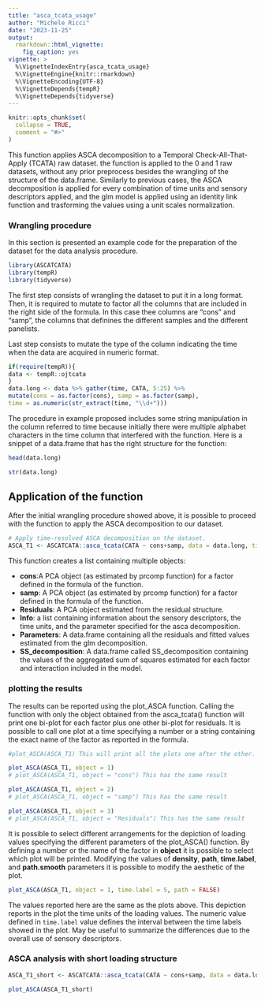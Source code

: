 ---
title: "asca_tcata_usage"
author: "Michele Ricci"
date: "2023-11-25"
output: 
  rmarkdown::html_vignette:
    fig_caption: yes
vignette: >
  %\VignetteIndexEntry{asca_tcata_usage}
  %\VignetteEngine{knitr::rmarkdown}
  %\VignetteEncoding{UTF-8}
  %\VignetteDepends{tempR}
  %\VignetteDepends{tidyverse}
---

```{r setup, include = FALSE}
knitr::opts_chunk$set(
  collapse = TRUE,
  comment = "#>"
)
```

This function applies ASCA decomposition to a Temporal Check-All-That-Apply (TCATA) raw dataset. the function is applied to the 0 and 1 raw datasets, without any prior preprocess besides the wrangling of the structure of the data.frame. 
Similarly to previous cases, the ASCA decomposition is applied for every combination of time units and sensory descriptors applied, and the glm model is applied using an identity link function and trasforming the values using a unit scales normalization.




### Wrangling procedure

In this section is presented an example code for the preparation of the dataset for the data analysis procedure.

```{r, message=F, warning=F}
library(ASCATCATA)
library(tempR)
library(tidyverse)
```

 The first step consists of wrangling the dataset to put it in a long format.
 Then, it is required to mutate to factor all the columns that are included in the right side of the formula. In this case thee columns are "cons" and "samp", the columns that definines the different samples and the different panelists. 
 
Last step consists to mutate the type of the column indicating the time when the data are acquired in numeric format.

```{r}
if(require(tempR)){
data <- tempR::ojtcata
}
data.long <- data %>% gather(time, CATA, 5:25) %>%
mutate(cons = as.factor(cons), samp = as.factor(samp),
time = as.numeric(str_extract(time, "\\d+")))

```


The procedure in example proposed includes some string manipulation in the column referred to time because initially there were multiple alphabet characters in the time column that interfered with the function. Here is a snippet of a data.frame that has the right structure for the function:

```{r}
head(data.long)

str(data.long)
```

## Application of the function

After the initial wrangling procedure showed above, it is possible to proceed with the function to apply the ASCA decomposition to our dataset.

```{r}
# Apply time-resolved ASCA decomposition on the dataset.
ASCA_T1 <- ASCATCATA::asca_tcata(CATA ~ cons+samp, data = data.long, timecol = "time", attributes = "attribute")

```


This function creates a list containing multiple objects:

* **cons**:A PCA object (as estimated by prcomp function) for a factor defined in the formula of the function.
* **samp**: A PCA object (as estimated by prcomp function) for a factor defined in the formula of the function.
* **Residuals**: A PCA object estimated from the residual structure.
* **Info**: a list containing information about the sensory descriptors, the time units, and the parameter specified for the asca decomposition.
* **Parameters**: A data.frame containing all the residuals and fitted values estimated from the glm decomposition.
* **SS_decomposition**: A data.frame called SS_decomposition containing the values of the aggregated sum of squares estimated for each factor and interaction included in the model.


### plotting the results

The results can be reported using the plot_ASCA function. Calling the function with only the object obtained from the asca_tcata() function will print one bi-plot for each factor plus one other bi-plot for residuals. It is possible to call one plot at a time specifying a number or a string containing the exact name of the factor as reported in the formula.



``` {r , fig.dim = c(8, 6)}
#plot_ASCA(ASCA_T1) This will print all the plots one after the other.

plot_ASCA(ASCA_T1, object = 1)
# plot_ASCA(ASCA_T1, object = "cons") This has the same result

```




``` {r , fig.dim = c(8, 6) }

plot_ASCA(ASCA_T1, object = 2)
# plot_ASCA(ASCA_T1, object = "samp") This has the same result

```




``` {r , fig.dim = c(8, 6) }

plot_ASCA(ASCA_T1, object = 3)
# plot_ASCA(ASCA_T1, object = "Residuals") This has the same result

```


It is possible to select different arrangements for the depiction of loading values specifying the different parameters of the plot_ASCA() function. 
By defining a number or the name of the factor in **object** it is possible to select which plot will be printed. Modifying the values of **density**, **path**, **time.label**, and **path.smooth** parameters it is possible to modify the aesthetic of the plot.


```{r , fig.dim = c(8, 6)}
plot_ASCA(ASCA_T1, object = 1, time.label = 5, path = FALSE)
```

The values reported here are the same as the plots above. This depiction reports in the plot the time units of the loading values.
The numeric value defined in `time.label` value defines the interval between the time labels showed in the plot.
May be useful to summarize the differences due to the overall use of sensory descriptors.


### ASCA analysis with short loading structure 


```{r}

ASCA_T1_short <- ASCATCATA::asca_tcata(CATA ~ cons+samp, data = data.long, timecol = "time", attributes = "attribute", loadings.time.structure = "short")

```



```{r , fig.dim = c(12, 6)}

plot_ASCA(ASCA_T1_short)

```





